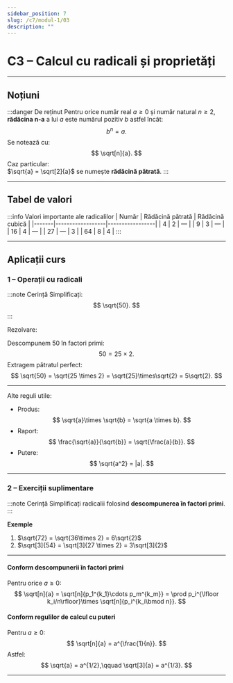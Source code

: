 ```yaml
---
sidebar_position: 7
slug: /c7/modul-1/03
description: ""
---
```


# C3 – Calcul cu radicali și proprietăți

---

## Noțiuni

:::danger De reținut
Pentru orice număr real $a \ge 0$ și număr natural $n \ge 2$, **rădăcina n-a** a lui $a$ este numărul pozitiv $b$ astfel încât:
$$
b^n = a.
$$
Se notează cu:
$$
\sqrt[n]{a}.
$$
Caz particular:  
$\sqrt{a} = \sqrt[2]{a}$ se numește **rădăcină pătrată**.
:::

---

## Tabel de valori

:::info Valori importante ale radicalilor
| Număr | Rădăcină pătrată | Rădăcină cubică |
|-------|------------------|-----------------|
| $4$   | $2$             | —               |
| $9$   | $3$             | —               |
| $16$  | $4$             | —               |
| $27$  | —               | $3$             |
| $64$  | $8$             | $4$             |
:::

---

## Aplicații curs

### 1 – Operații cu radicali

:::note Cerință
Simplificați:
$$
\sqrt{50}.
$$
:::

Rezolvare:

Descompunem 50 în factori primi:
$$
50 = 25 \times 2.
$$
Extragem pătratul perfect:
$$
\sqrt{50} = \sqrt{25 \times 2} = \sqrt{25}\times\sqrt{2} = 5\sqrt{2}.
$$

---

Alte reguli utile:
- Produs:
$$
\sqrt{a}\times \sqrt{b} = \sqrt{a \times b}.
$$
- Raport:
$$
\frac{\sqrt{a}}{\sqrt{b}} = \sqrt{\frac{a}{b}}.
$$
- Putere:
$$
\sqrt{a^2} = |a|.
$$

---

### 2 – Exerciții suplimentare

:::note Cerință
Simplificați radicalii folosind **descompunerea în factori primi**.
:::

**Exemple**
1. $\sqrt{72} = \sqrt{36\times 2} = 6\sqrt{2}$
2. $\sqrt[3]{54} = \sqrt[3]{27 \times 2} = 3\sqrt[3]{2}$

---

#### Conform descompunerii în factori primi

Pentru orice $a\ge0$:
$$
\sqrt[n]{a} = \sqrt[n]{p_1^{k_1}\cdots p_m^{k_m}} =
\prod p_i^{\lfloor k_i/n\rfloor}\times \sqrt[n]{p_i^{k_i\bmod n}}.
$$

#### Conform regulilor de calcul cu puteri

Pentru $a\ge0$:
$$
\sqrt[n]{a} = a^{\frac{1}{n}}.
$$
Astfel:
$$
\sqrt{a} = a^{1/2},\qquad \sqrt[3]{a} = a^{1/3}.
$$

---